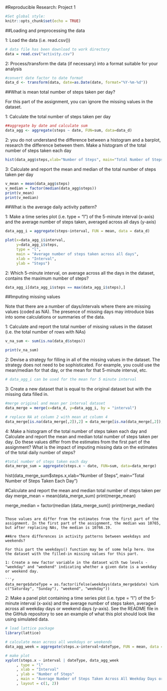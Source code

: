 #Reproducible Research: Project 1

```{r setoptions, echo = FALSE}
#Set global style:
knitr::opts_chunk$set(echo = TRUE)
```

##Loading and preprocessing the data

1: Load the data (i.e. read.csv())

```{r readData}
# data file has been download to work directory
data = read.csv("activity.csv")
```

2: Process/transform the data (if necessary) into a format suitable for your analysis

```{r convertDate}
#convert date factor to date format
data_d <- transform(data, date=as.Date(date, format="%Y-%m-%d"))
```

##What is mean total number of steps taken per day?

For this part of the assignment, you can ignore the missing values in the dataset.

1: Calculate the total number of steps taken per day
```{r total}
##aggregate by date and calculate sum
data_agg <- aggregate(steps ~ date, FUN=sum, data=data_d)
```

2: you do not understand the difference between a histogram and a barplot, research the difference between them. Make a histogram of the total number of steps taken each day

```{r hist}
hist(data_agg$steps,xlab="Number of Steps", main="Total Number of Steps Taken Each Day")
```

3: Calculate and report the mean and median of the total number of steps taken per day

```{r mean and median}
v_mean = mean(data_agg$steps)
v_median = factor(median(data_agg$steps))
print(v_mean)
print(v_median)
```

##What is the average daily activity pattern?

1: Make a time series plot (i.e. type = "l") of the 5-minute interval (x-axis) and the average number of steps taken, averaged across all days (y-axis)

```{r}
data_agg_i = aggregate(steps~interval, FUN = mean, data = data_d)

plot(x=data_agg_i$interval,
     y=data_agg_i$steps,
     type = "l",
     main = "Average number of steps taken across all days",
     xlab = "Interval",
     ylab = "Steps")
```

2: Which 5-minute interval, on average across all the days in the dataset, contains the maximum number of steps?

```{r}
data_agg_i[data_agg_i$steps == max(data_agg_i$steps),]
```

##Imputing missing values

Note that there are a number of days/intervals where there are missing values (coded as NA). The presence of missing days may introduce bias into some calculations or summaries of the data.

1: Calculate and report the total number of missing values in the dataset (i.e. the total number of rows with NAs)

```{r}
v_na_sum <- sum(is.na(data_d$steps))

print(v_na_sum)
```

2: Devise a strategy for filling in all of the missing values in the dataset. The strategy does not need to be sophisticated. For example, you could use the mean/median for that day, or the mean for that 5-minute interval, etc.

```{r}
# data_agg_i can be used for the mean for 5 minute interval
```

3: Create a new dataset that is equal to the original dataset but with the missing data filled in.

```{r}
#merge original and mean per interval dataset
data_merge = merge(x=data_d, y=data_agg_i, by = "interval")

# replace NA at column 2 with mean at column 4
data_merge[is.na(data_merge[,2]),2] = data_merge[is.na(data_merge[,2]),4] 
```

4: Make a histogram of the total number of steps taken each day and Calculate and report the mean and median total number of steps taken per day. Do these values differ from the estimates from the first part of the assignment? What is the impact of imputing missing data on the estimates of the total daily number of steps?

```{r}
#total number of steps taken each day
data_merge_sum = aggregate(steps.x ~ date, FUN=sum, data=data_merge)
```
  
hist(data_merge_sum$steps.x,xlab="Number of Steps", main="Total Number of Steps Taken Each Day")

#Calculate and report the mean and median total number of steps taken per day
merge_mean = mean(data_merge_sum)
print(merge_mean)

merge_median = factor(median (data_merge_sum))
print(merge_median)
```

Those values are differ from the estimates from the first part of the assignment. In the first part of the assignment, the median was 10765, but after replacing NAs, the median is 10766.19.

##Are there differences in activity patterns between weekdays and weekends?

For this part the weekdays() function may be of some help here. Use the dataset with the filled-in missing values for this part.

1: Create a new factor variable in the dataset with two levels - "weekday" and "weekend" indicating whether a given date is a weekday or weekend day.

```{r create weekday factor}
data_merge$dateType = as.factor(ifelse(weekdays(data_merge$date) %in% c("Saturday", "Sunday"), "weekend", "weekday"))
```

2: Make a panel plot containing a time series plot (i.e. type = "l") of the 5-minute interval (x-axis) and the average number of steps taken, averaged across all weekday days or weekend days (y-axis). See the README file in the GitHub repository to see an example of what this plot should look like using simulated data.

```{r}
# load lattice package
library(lattice)

# calculate mean across all weekdays or weekends
data_agg_week = aggregate(steps.x~interval+dateType, FUN = mean, data = data_merge)

# make plot
xyplot(steps.x ~ interval | dateType, data_agg_week
     , type = "l"
     , xlab = "Interval"
     , ylab = "Number of Steps"
     , main = "Average Number of Steps Taken Across All Weekday Days or Weekend Days"
     , layout = c(1, 2))
```